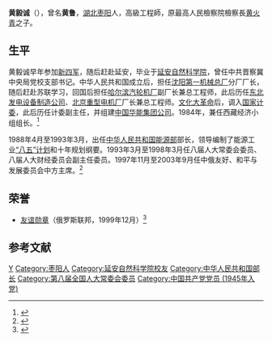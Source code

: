 {{Infobox person
|姓名=黄毅诚
|图像=
|出生日期=1926年10月
|出生地={{CHN-1912}}[[湖北省_(中華民國)|湖北省]][[枣阳|枣阳]]
|死亡日期=
|死亡地=
|母校=延安自然科学院
|配偶=
|职业=工程師、政治家
|民族=汉族
|亲属=[[黄火青|黄火青]]（父）
|国际={{PRC}}
|奖项= {{俄罗斯友谊勋章}}}}
'''黄毅诚'''（{{bd|1926年|10月|||catIdx=H黄}}），曾名'''黄鲁'''，[[湖北|湖北]][[枣阳|枣阳]]人，高級工程師，原最高人民檢察院檢察長[[黄火青|黄火青]]之子。
==生平==
黄毅诚早年参加[[新四军|新四军]]，随后赶赴延安，毕业于[[延安自然科学院|延安自然科学院]]，曾任中共晋察冀中央局党校支部书记。中华人民共和国成立后，担任[[沈阳第一机械总厂|沈阳第一机械总厂]]分厂厂长，随后赶赴苏联学习，回国后担任[[哈尔滨汽轮机厂|哈尔滨汽轮机厂]]副厂长兼总工程师，此后历任[[东北发电设备制造公司|东北发电设备制造公司]]、[[北京重型电机厂|北京重型电机厂]]厂长兼总工程师。[[文化大革命|文化大革命]]后，调入[[国家计委|国家计委]]，此后历任计委副主任，并组建[[中国华能集团公司|中国华能集团公司]]。1984年，兼任西藏经济小组组长。<ref>{{cite web | url=http://finance.ifeng.com/news/people/20090901/1180313.shtml | title=黄毅诚：能源长征路上的摇滚 | publisher=凤凰网 | accessdate=2011-09-25 | archive-date=2019-06-10 | archive-url=https://web.archive.org/web/20190610071538/http://finance.ifeng.com/news/people/20090901/1180313.shtml | dead-url=no }}</ref>

1988年4月至1993年3月，出任[[中华人民共和国能源部|中华人民共和国能源部]]部长，领导编制了能源工业[[第八个五年计划_(中国)|“八五”计划]]和十年规划纲要。1993年3月至1998年3月任八届人大常委会委员、八届人大财经委员会副主任委员。1997年11月至2003年9月任中俄友好、和平与发展委员会中方主席。<ref>{{cite web |author1=陈玉洁 |title=黄毅诚：青山在 人未老 |url=http://finance.sina.com.cn/manage/cfrw/20050713/17011792952.shtml |publisher=[[和讯网|和讯网]] |date=2005年7月13日}}</ref>
==荣誉==
*[[友谊勋章_(俄罗斯)|友谊勋章]]（俄罗斯联邦，1999年12月）<ref>{{cite web |title=叶利钦为中方人士授“友谊勋章” |url=http://news.sina.com.cn/china/1999-12-11/40800.html |publisher=[[中新社|中新社]] |date=1999年12月11日 |accessdate=2019-06-19 |archive-date=2019-08-02 |archive-url=https://web.archive.org/web/20190802040057/http://news.sina.com.cn/china/1999-12-11/40800.html |dead-url=no }}</ref>

==参考文献==
{{reflist}}

{{第7届国务院}}
{{Authority control}}
{{DEFAULTSORT:Huang Yicheng}}
[[Category:黄姓|Y]]
[[Category:枣阳人|Category:枣阳人]]
[[Category:延安自然科学院校友|Category:延安自然科学院校友]]
[[Category:中华人民共和国部长|Category:中华人民共和国部长]]
[[Category:第八届全国人大常委会委员|Category:第八届全国人大常委会委员]]
[[Category:中国共产党党员_(1945年入党)|Category:中国共产党党员 (1945年入党)]]